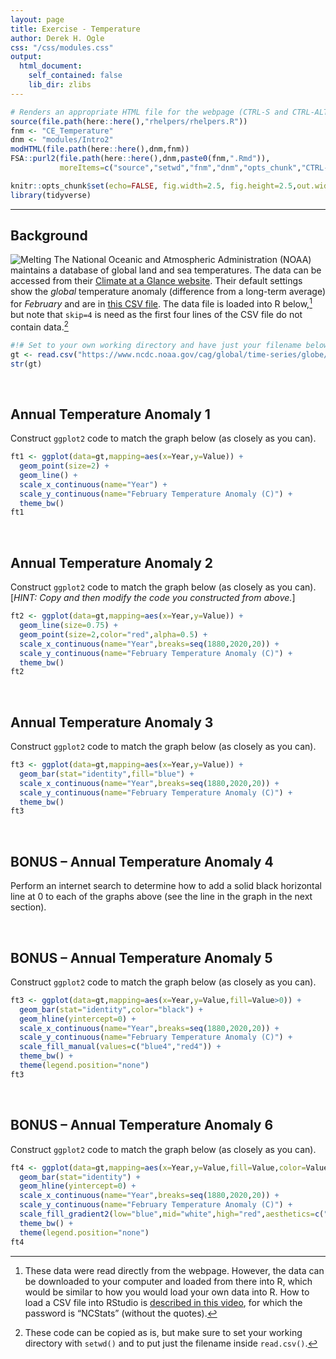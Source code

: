 ```yaml
---
layout: page
title: Exercise - Temperature
author: Derek H. Ogle
css: "/css/modules.css"
output:
  html_document:
    self_contained: false
    lib_dir: zlibs
---
```


```r
# Renders an appropriate HTML file for the webpage (CTRL-S and CTRL-ALT-C)
source(file.path(here::here(),"rhelpers/rhelpers.R"))
fnm <- "CE_Temperature"
dnm <- "modules/Intro2"
modHTML(file.path(here::here(),dnm,fnm))
FSA::purl2(file.path(here::here(),dnm,paste0(fnm,".Rmd")),
           moreItems=c("source","setwd","fnm","dnm","opts_chunk","CTRL-S"))
```
```r
knitr::opts_chunk$set(echo=FALSE, fig.width=2.5, fig.height=2.5,out.width="60%")
library(tidyverse)
```

----

## Background
<img src="../zimgs/MeltingGlacier.jpg" alt="Melting" class="img-right">
The National Oceanic and Atmospheric Administration (NOAA) maintains a database of global land and sea temperatures. The data can be accessed from their [Climate at a Glance website](https://www.ncdc.noaa.gov/cag/global/time-series). Their default settings show the *global* temperature anomaly (difference from a long-term average) for *February* and are in [this CSV file](https://www.ncdc.noaa.gov/cag/global/time-series/globe/land_ocean/1/2/1880-2020/data.csv). The data file is loaded into R below,[^loaddata] but note that `skip=4` is need as the first four lines of the CSV file do not contain data.[^copycode]

```r
#!# Set to your own working directory and have just your filename below.
gt <- read.csv("https://www.ncdc.noaa.gov/cag/global/time-series/globe/land_ocean/1/2/1880-2020/data.csv",skip=4)
str(gt)
```

&nbsp;

## Annual Temperature Anomaly 1
Construct `ggplot2` code to match the graph below (as closely as you can).

```r
ft1 <- ggplot(data=gt,mapping=aes(x=Year,y=Value)) +
  geom_point(size=2) +
  geom_line() +
  scale_x_continuous(name="Year") +
  scale_y_continuous(name="February Temperature Anomaly (C)") +
  theme_bw()
ft1
```

&nbsp;

## Annual Temperature Anomaly 2
Construct `ggplot2` code to match the graph below (as closely as you can). [*HINT: Copy and then modify the code you constructed from above.*]

```r
ft2 <- ggplot(data=gt,mapping=aes(x=Year,y=Value)) +
  geom_line(size=0.75) +
  geom_point(size=2,color="red",alpha=0.5) +
  scale_x_continuous(name="Year",breaks=seq(1880,2020,20)) +
  scale_y_continuous(name="February Temperature Anomaly (C)") +
  theme_bw()
ft2
```

&nbsp;

## Annual Temperature Anomaly 3
Construct `ggplot2` code to match the graph below (as closely as you can).

```r
ft3 <- ggplot(data=gt,mapping=aes(x=Year,y=Value)) +
  geom_bar(stat="identity",fill="blue") +
  scale_x_continuous(name="Year",breaks=seq(1880,2020,20)) +
  scale_y_continuous(name="February Temperature Anomaly (C)") +
  theme_bw()
ft3
```

&nbsp;

## BONUS -- Annual Temperature Anomaly 4
Perform an internet search to determine how to add a solid black horizontal line at 0 to each of the graphs above (see the line in the graph in the next section).

&nbsp;

## BONUS -- Annual Temperature Anomaly 5
Construct `ggplot2` code to match the graph below (as closely as you can).

```r
ft3 <- ggplot(data=gt,mapping=aes(x=Year,y=Value,fill=Value>0)) +
  geom_bar(stat="identity",color="black") +
  geom_hline(yintercept=0) +
  scale_x_continuous(name="Year",breaks=seq(1880,2020,20)) +
  scale_y_continuous(name="February Temperature Anomaly (C)") +
  scale_fill_manual(values=c("blue4","red4")) +
  theme_bw() +
  theme(legend.position="none")
ft3
```

&nbsp;

## BONUS -- Annual Temperature Anomaly 6
Construct `ggplot2` code to match the graph below (as closely as you can).

```r
ft4 <- ggplot(data=gt,mapping=aes(x=Year,y=Value,fill=Value,color=Value)) +
  geom_bar(stat="identity") +
  geom_hline(yintercept=0) +
  scale_x_continuous(name="Year",breaks=seq(1880,2020,20)) +
  scale_y_continuous(name="February Temperature Anomaly (C)") +
  scale_fill_gradient2(low="blue",mid="white",high="red",aesthetics=c("fill","color")) +
  theme_bw() +
  theme(legend.position="none")
ft4
```

[^loaddata]: These data were read directly from the webpage. However, the data can be downloaded to your computer and loaded from there into R, which would be similar to how you would load your own data into R. How to load a CSV file into RStudio is [described in this video](https://vimeo.com/144035138), for which the password is "NCStats" (without the quotes).

[^copycode]: These code can be copied as is, but make sure to set your working directory with `setwd()` and to put just the filename inside `read.csv()`.

